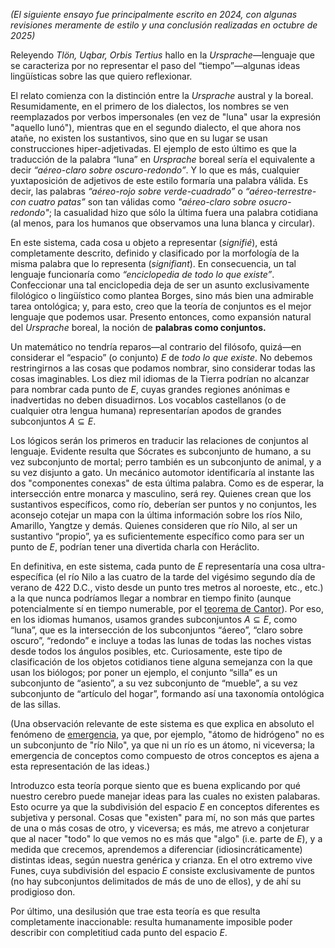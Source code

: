 
_(El siguiente ensayo fue principalmente escrito en 2024, con algunas revisiones meramente de estilo y una conclusión realizadas en octubre de 2025)_

Releyendo _Tlön, Uqbar, Orbis Tertius_ hallo en la _Ursprache_—lenguaje que se caracteriza por no representar el paso del “tiempo”—algunas ideas lingüísticas sobre las que quiero reflexionar.

El relato comienza con la distinción entre la _Ursprache_ austral y la boreal. Resumidamente, en el primero de los dialectos, los nombres se ven reemplazados por verbos impersonales (en vez de "luna" usar la expresión "aquello lunó"), mientras que en el segundo dialecto, el que ahora nos atañe, no existen los sustantivos, sino que en su lugar se usan construcciones hiper-adjetivadas. El ejemplo de esto último es que la traducción de la palabra “luna” en _Ursprache_ boreal sería el equivalente a decir _“aéreo-claro sobre oscuro-redondo”_. Y lo que es más, cualquier yuxtaposición de adjetivos de este estilo formaría una palabra válida. Es decir, las palabras _“aéreo-rojo sobre verde-cuadrado”_ o _“aéreo-terrestre-con cuatro patas”_ son tan válidas como _"aéreo-claro sobre osucro-redondo"_; la casualidad hizo que sólo la última fuera una palabra cotidiana (al menos, para los humanos que observamos una luna blanca y circular).

En este sistema, cada cosa u objeto a representar (_signifié_), está completamente descrito, definido y clasificado por la morfología de la misma palabra que lo representa (_signifiant_). En consecuencia, un tal lenguaje funcionaría como _“enciclopedia de todo lo que existe”_. Confeccionar una tal enciclopedia deja de ser un asunto exclusivamente filológico o lingüístico como plantea Borges, sino más bien una admirable tarea ontológica; y, para esto, creo que la teoría de conjuntos es el mejor lenguaje que podemos usar. Presento entonces, como expansión natural del _Ursprache_ boreal, la noción de **palabras como conjuntos.**

Un matemático no tendría reparos—al contrario del filósofo, quizá—en considerar el “espacio” (o conjunto) $E$ de _todo lo que existe_. No debemos restringirnos a las cosas que podamos nombrar, sino considerar todas las cosas imaginables. Los diez mil idiomas de la Tierra podrían no alcanzar para nombrar cada punto de $E$, cuyas grandes regiones anónimas e inadvertidas no deben disuadirnos. Los vocablos castellanos (o de cualquier otra lengua humana) representarían apodos de grandes subconjuntos $A \subseteq E$.

Los lógicos serán los primeros en traducir las relaciones de conjuntos al lenguaje. Evidente resulta que Sócrates es subconjunto de humano, a su vez subconjunto de mortal; perro también es un subconjunto de animal, y a su vez disjunto a gato. Un mecánico automotor identificaría al instante las dos "componentes conexas" de esta última palabra. Como es de esperar, la intersección entre monarca y masculino, será rey. Quienes crean que los sustantivos específicos, como río, deberían ser puntos y no conjuntos, les aconsejo cotejar un mapa con la última información sobre los ríos Nilo, Amarillo, Yangtze y demás. Quienes consideren que río Nilo, al ser un sustantivo “propio”, ya es suficientemente específico como para ser un punto de $E$, podrían tener una divertida charla con Heráclito.

En definitiva, en este sistema, cada punto de $E$ representaría una cosa ultra-específica (el río Nilo a las cuatro de la tarde del vigésimo segundo día de verano de 422 D.C., visto desde un punto tres metros al noroeste, etc., etc.) a la que nunca podríamos llegar a nombrar en tiempo finito (aunque potencialmente sí en tiempo numerable, por el <a className='text-gray-500' href='https://en.wikipedia.org/wiki/Cantor%27s_intersection_theorem#Variant_in_complete_metric_spaces'>teorema de Cantor</a>). Por eso, en los idiomas humanos, usamos grandes subconjuntos $A\subseteq E$, como “luna”, que es la intersección de los subconjuntos “áereo”, “claro sobre oscuro”, “redondo” e incluye a todas las lunas de todas las noches vistas desde todos los ángulos posibles, etc. Curiosamente, este tipo de clasificación de los objetos cotidianos tiene alguna semejanza con la que usan los biólogos; por poner un ejemplo, el conjunto “silla” es un subconjunto de “asiento”, a su vez subconjunto de “mueble”, a su vez subconjunto de “artículo del hogar”, formando así una taxonomía ontológica de las sillas.

(Una observación relevante de este sistema es que explica en absoluto el fenómeno de <a className='text-gray-500' href='https://en.wikipedia.org/wiki/Emergence'>emergencia</a>, ya que, por ejemplo, "átomo de hidrógeno" no es un subconjunto de "río Nilo", ya que ni un río es un átomo, ni viceversa; la emergencia de conceptos como compuesto de otros conceptos es ajena a esta representación de las ideas.)

Introduzco esta teoría porque siento que es buena explicando por qué nuestro cerebro puede manejar ideas para las cuales no existen palabaras. Esto ocurre ya que la subdivisión del espacio $E$ en conceptos diferentes es subjetiva y personal. Cosas que "existen" para mí, no son más que partes de una o más cosas de otro, y viceversa; es más, me atrevo a conjeturar que al nacer "todo" lo que vemos no es más que "algo" (i.e. parte de $E$), y a medida que crecemos, aprendemos a diferenciar (idiosincráticamente) distintas ideas, según nuestra genérica y crianza. En el otro extremo vive Funes, cuya subdivisión del espacio $E$ consiste exclusivamente de puntos (no hay subconjuntos delimitados de más de uno de ellos), y de ahí su prodigioso don.

Por último, una desilusión que trae esta teoría es que resulta completamente inaccionable: resulta humanamente imposible poder describir con completitiud cada punto del espacio $E$.
